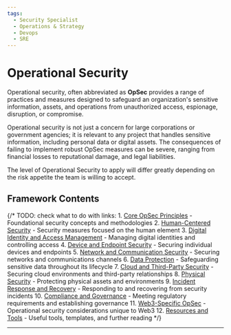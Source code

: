 ```yaml
---
tags:
  - Security Specialist
  - Operations & Strategy
  - Devops
  - SRE
---
```




<TagProvider>
<TagFilter />

# Operational Security

<TagList tags={frontmatter.tags} />
<AttributionList contributors={frontmatter.contributors} />

Operational security, often abbreviated as **OpSec** provides a range of practices and measures designed to safeguard an organization's sensitive information, assets, and operations from unauthorized access, espionage, disruption, or compromise.

Operational security is not just a concern for large corporations or government agencies; it is relevant to any project that handles sensitive information, including personal data or digital assets. The consequences of failing to implement robust OpSec measures can be severe, ranging from financial losses to reputational damage, and legal liabilities.

The level of Operational Security to apply will differ greatly depending on the risk appetite the team is willing to accept.

## Framework Contents

{/* TODO: check what to do with links: 1. [Core OpSec Principles](./core-opsec-principles.md) - Foundational security concepts and methodologies
2. [Human-Centered Security](./human-centered-security/README.md) - Security measures focused on the human element
3. [Digital Identity and Access Management](./digital-identity-access/README.md) - Managing digital identities and controlling access
4. [Device and Endpoint Security](./device-endpoint-security/README.md) - Securing individual devices and endpoints
5. [Network and Communication Security](./network-communication/README.md) - Securing networks and communications channels
6. [Data Protection](./data-protection/README.md) - Safeguarding sensitive data throughout its lifecycle
7. [Cloud and Third-Party Security](./cloud-third-party/README.md) - Securing cloud environments and third-party relationships
8. [Physical Security](./physical-security/README.md) - Protecting physical assets and environments
9. [Incident Response and Recovery](./incident-response-recovery.md) - Responding to and recovering from security incidents
10. [Compliance and Governance](./compliance-governance.md) - Meeting regulatory requirements and establishing governance
11. [Web3-Specific OpSec](./web3-specific-opsec/README.md) - Operational security considerations unique to Web3
12. [Resources and Tools](./resources-tools.md) - Useful tools, templates, and further reading */}

---

</TagProvider>
<ContributeFooter />
